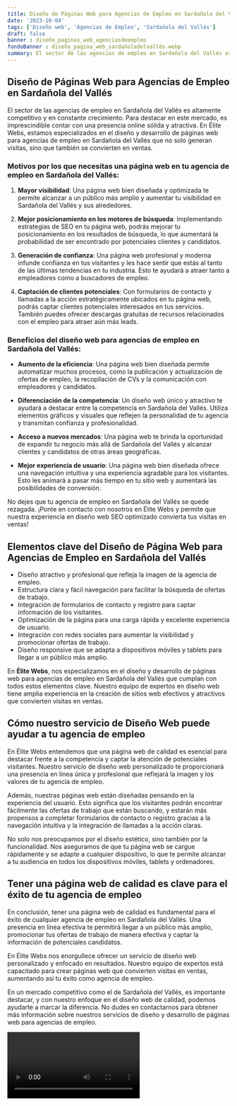 ```yaml
---
title: Diseño de Páginas Web para Agencias de Empleo en Sardañola del Vallés
date: '2023-10-04'
tags: ['Diseño web', 'Agencias de Empleo', 'Sardañola del Vallés']
draft: false
banner : diseño_paginas_web_agenciasdeempleo
fondoBanner : diseño_pagina_web_sardañoladelvallés.webp
summary: El sector de las agencias de empleo en Sardañola del Vallés es altamente competitivo y en constante crecimiento. Para destacar en este mercado, es imprescindible contar con una presencia online sólida y atractiva. En Élite Webs, estamos especializados en el diseño y desarrollo de páginas web para agencias de empleo en Sardañola del Vallés que no solo generan visitas, sino que también se convierten en ventas.
---
```


## Diseño de Páginas Web para Agencias de Empleo en Sardañola del Vallés

El sector de las agencias de empleo en Sardañola del Vallés es altamente competitivo y en constante crecimiento. Para destacar en este mercado, es imprescindible contar con una presencia online sólida y atractiva. En Élite Webs, estamos especializados en el diseño y desarrollo de páginas web para agencias de empleo en Sardañola del Vallés que no solo generan visitas, sino que también se convierten en ventas.

### Motivos por los que necesitas una página web en tu agencia de empleo en Sardañola del Vallés:

1. **Mayor visibilidad**: Una página web bien diseñada y optimizada te permite alcanzar a un público más amplio y aumentar tu visibilidad en Sardañola del Vallés y sus alrededores.

2. **Mejor posicionamiento en los motores de búsqueda**: Implementando estrategias de SEO en tu página web, podrás mejorar tu posicionamiento en los resultados de búsqueda, lo que aumentará la probabilidad de ser encontrado por potenciales clientes y candidatos.

3. **Generación de confianza**: Una página web profesional y moderna infunde confianza en tus visitantes y les hace sentir que estás al tanto de las últimas tendencias en tu industria. Esto te ayudará a atraer tanto a empleadores como a buscadores de empleo.

4. **Captación de clientes potenciales**: Con formularios de contacto y llamadas a la acción estratégicamente ubicados en tu página web, podrás captar clientes potenciales interesados en tus servicios. También puedes ofrecer descargas gratuitas de recursos relacionados con el empleo para atraer aún más leads.

### Beneficios del diseño web para agencias de empleo en Sardañola del Vallés:

- **Aumento de la eficiencia**: Una página web bien diseñada permite automatizar muchos procesos, como la publicación y actualización de ofertas de empleo, la recopilación de CVs y la comunicación con empleadores y candidatos.

- **Diferenciación de la competencia**: Un diseño web único y atractivo te ayudará a destacar entre la competencia en Sardañola del Vallés. Utiliza elementos gráficos y visuales que reflejen la personalidad de tu agencia y transmitan confianza y profesionalidad.

- **Acceso a nuevos mercados**: Una página web te brinda la oportunidad de expandir tu negocio más allá de Sardañola del Vallés y alcanzar clientes y candidatos de otras áreas geográficas.

- **Mejor experiencia de usuario**: Una página web bien diseñada ofrece una navegación intuitiva y una experiencia agradable para los visitantes. Esto les animará a pasar más tiempo en tu sitio web y aumentará las posibilidades de conversión.

No dejes que tu agencia de empleo en Sardañola del Vallés se quede rezagada. ¡Ponte en contacto con nosotros en Élite Webs y permite que nuestra experiencia en diseño web SEO optimizado convierta tus visitas en ventas!

<GifSeo />

<Cta />

## Elementos clave del Diseño de Página Web para Agencias de Empleo en Sardañola del Vallés

- Diseño atractivo y profesional que refleja la imagen de la agencia de empleo.
- Estructura clara y fácil navegación para facilitar la búsqueda de ofertas de trabajo.
- Integración de formularios de contacto y registro para captar información de los visitantes.
- Optimización de la página para una carga rápida y excelente experiencia de usuario.
- Integración con redes sociales para aumentar la visibilidad y promocionar ofertas de trabajo.
- Diseño responsive que se adapta a dispositivos móviles y tablets para llegar a un público más amplio.

En **Élite Webs**, nos especializamos en el diseño y desarrollo de páginas web para agencias de empleo en Sardañola del Vallés que cumplan con todos estos elementos clave. Nuestro equipo de expertos en diseño web tiene amplia experiencia en la creación de sitios web efectivos y atractivos que convierten visitas en ventas.

## Cómo nuestro servicio de Diseño Web puede ayudar a tu agencia de empleo

En Élite Webs entendemos que una página web de calidad es esencial para destacar frente a la competencia y captar la atención de potenciales visitantes. Nuestro servicio de diseño web personalizado te proporcionará una presencia en línea única y profesional que reflejará la imagen y los valores de tu agencia de empleo.

Además, nuestras páginas web están diseñadas pensando en la experiencia del usuario. Esto significa que los visitantes podrán encontrar fácilmente las ofertas de trabajo que están buscando, y estarán más propensos a completar formularios de contacto o registro gracias a la navegación intuitiva y la integración de llamadas a la acción claras.

No solo nos preocupamos por el diseño estético, sino también por la funcionalidad. Nos aseguramos de que tu página web se cargue rápidamente y se adapte a cualquier dispositivo, lo que te permite alcanzar a tu audiencia en todos los dispositivos móviles, tablets y ordenadores.

## Tener una página web de calidad es clave para el éxito de tu agencia de empleo

En conclusión, tener una página web de calidad es fundamental para el éxito de cualquier agencia de empleo en Sardañola del Vallés. Una presencia en línea efectiva te permitirá llegar a un público más amplio, promocionar tus ofertas de trabajo de manera efectiva y captar la información de potenciales candidatos.

En Élite Webs nos enorgullece ofrecer un servicio de diseño web personalizado y enfocado en resultados. Nuestro equipo de expertos está capacitado para crear páginas web que convierten visitas en ventas, aumentando así tu éxito como agencia de empleo.

En un mercado competitivo como el de Sardañola del Vallés, es importante destacar, y con nuestro enfoque en el diseño web de calidad, podemos ayudarte a marcar la diferencia. No dudes en contactarnos para obtener más información sobre nuestros servicios de diseño y desarrollo de páginas web para agencias de empleo.

<Video />

<CtaBot job='Agencias de Empleo' city='Sardañola del Vallés'/>

<Gmaps query='Sardañola del Vallés+españa+maps' />